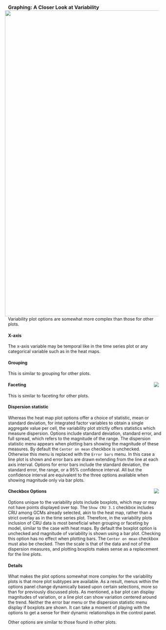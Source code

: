 ### Graphing: A Closer Look at Variability <img style="float: right; padding-left: 10px; padding-right: 10px" src="screenshots/plotTS_example_1_black.png" width="1000"/>
Variability plot options are somewhat more complex than those for other plots.

#### X-axis
The x-axis variable may be temporal like in the time series plot or any categorical variable such as in the heat maps.

#### Grouping
This is similar to grouping for other plots.

#### Faceting <img style="float: right; padding-left: 10px; padding-right: 10px" src="screenshots/plotTS_group_white.png"/>
This is similar to faceting for other plots.

#### Dispersion statistic
Whereas the heat map plot options offer a choice of statistic, mean or standard deviation, for integrated factor variables to obtain a single aggregate value per cell,
the variability plot strictly offers statistics which measure dispersion. Options include standard deviation, standard error, and full spread, which refers to the magnitude of the range.
The dispersion statistic menu appears when plotting bars showing the magnitude of these measures. By default the `Center on mean` checkbox is unchecked.
Otherwise this menu is replaced with the `Error bars` menu. In this case a line plot is shown and error bars are drawn extending from the line at each axis interval.
Options for error bars include the standard deviation, the standard error, the range, or a 95% confidence interval.
All but the confidence interval are equivalent to the three options available when showing magnitude only via bar plots.

#### Checkbox Options <img style="float: right; padding-left: 10px; padding-right: 10px" src="screenshots/plotTS_colors_white.png"/>
Options unique to the variability plots include boxplots, which may or may not have points displayed over top.
The `Show CRU 3.1` checkbox includes CRU among GCMs already selected, akin to the heat map, rather than a strict overlay as in the time series plot.
Therefore, in the variability plots inclusion of CRU data is most beneficial when grouping or faceting by model, similar to the case with heat maps.
By default the boxplot option is unchecked and magnitude of variability is shown using a bar plot.
Checking this option has no effect when plotting bars. The `Center on mean` checkbox must also be checked.
Then the scale is that of the data and not of the dispersion measures, and plotting boxplots makes sense as a replacement for the line plots.

#### Details
What makes the plot options somewhat more complex for the variability plots is that more plot subtypes are available.
As a result, menus within the options panel change dynamically based upon certain selections, more so than for previously discussed plots.
As mentioned, a bar plot can display magnitudes of variation, or a line plot can show variation centered around the trend.
Neither the error bar menu or the dispersion statistic menu display if boxplots are shown.
It can take a moment of playing with the options to get a sense for their dynamic relationships in the control panel.

Other options are similar to those found in other plots.

